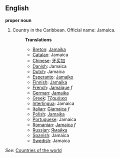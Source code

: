 ==English==

'''proper noun'''

# Country in the Caribbean. Official name: Jamaica.
#:'''Translations'''
#:*[[Breton]]: [[Jamaika]]
#:*[[Catalan]]: Jamaica
#:*[[Chinese]]: [[牙买加]]
#:*[[Danish]]: Jamaica
#:*[[Dutch]]: Jamaica
#:*[[Esperanto]]: [[Jamajko]]
#:*[[Finnish]]: [[Jamaika]]
#:*[[French]]: [[Jamaïque]] ''f''
#:*[[German]]: [[Jamaika]]
#:*[[Greek]]: [[Τζαμάικα]]
#:*[[Interlingua]]: Jamaica
#:*[[Italian]]: [[Giamaica]] ''f''
#:*[[Polish]]: [[Jamajka]]
#:*[[Portuguese]]: Jamaica
#:*[[Romanian]]: [[Jamaica]] ''f''
#:*[[Russian]]: [[Ямайка]]
#:*[[Spanish]]: Jamaica
#:*[[Swedish]]: Jamaica

''See'': [[Countries of the world]]